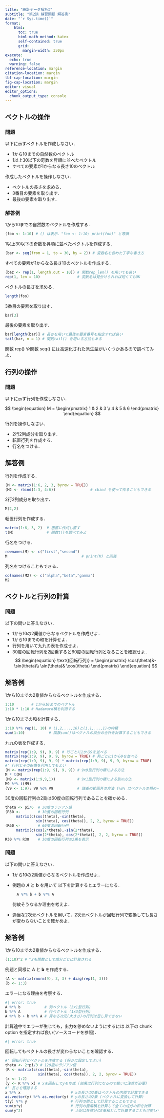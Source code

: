 ```yaml
---
title: "統計データ解析I"
subtitle: "第2講 練習問題 解答例"
date: "`r Sys.time()`"
format:
    html: 
      toc: true
      html-math-method: katex
      self-contained: true
      grid: 
        margin-width: 350px
execute: 
  echo: true
  warning: false
reference-location: margin
citation-location: margin
tbl-cap-location: margin
fig-cap-location: margin
editor: visual
editor_options: 
  chunk_output_type: console
---
```


## ベクトルの操作

### 問題

以下に示すベクトルを作成しなさい．

-   1から10までの自然数のベクトル
-   1以上30以下の奇数を昇順に並べたベクトル
-   すべての要素が1からなる長さ10のベクトル

作成したベクトルを操作しなさい．

-   ベクトルの長さを求める．
-   3番目の要素を取り出す．
-   最後の要素を取り出す．

### 解答例

1から10までの自然数のベクトルを作成する．

```r
(foo <- 1:10) # () は表示．"foo <- 1:10; print(foo)" と等価
```

1以上30以下の奇数を昇順に並べたベクトルを作成する．

```r
(bar <- seq(from = 1, to = 30, by = 2)) # 変数名を含めた丁寧な書き方
```

すべての要素が1からなる長さ10のベクトルを作成する．

```r
(baz <- rep(1, length.out = 10)) # 関数rep_len() を用いても良い
rep(1, len = 10)                 # 変数名は見分けられれば短くてもOK
```

ベクトルの長さを求める．

```r
length(foo)
```

3番目の要素を取り出す．

```r
bar[3]
```

最後の要素を取り出す．

```r
bar[length(bar)] # 長さを用いて最後の要素番号を指定すれば良い
tail(bar, n = 1) # 関数tail() を用いる方法もある
```

::: callout-note
関数 rep() や関数 seq() には高速化された派生型がいくつかあるので調べてみよ．
:::

## 行列の操作

### 問題

以下に示す行列を作成しなさい．

$$
  \begin{equation}
    M = 
    \begin{pmatrix}
      1  & 2  & 3  \\
      4  & 5  & 6 
    \end{pmatrix}
  \end{equation}
$$

行列を操作しなさい．

-   2行2列成分を取り出す．
-   転置行列を作成する．
-   行名をつける．

## 解答例

行列を作成する．

```r
(M <- matrix(1:6, 2, 3, byrow = TRUE))
(M2 <- rbind(1:3, 4:6))                # cbind を使って作ることもできる
```

2行2列成分を取り出す．

```r
M[2,2]
```

転置行列を作成する．

```r
matrix(1:6, 3, 2)  # 愚直に作成し直す
t(M)               # 関数t()を調べてみよ
```

行名をつける．

```r
rownames(M) <- c("first","second")
M                                  # print(M) と同義
```

列名をつけることもできる．

```r
colnames(M2) <- c("alpha","beta","gamma")
M2
```

## ベクトルと行列の計算

### 問題

以下の問いに答えなさい．

-   1から10の2乗値からなるベクトルを作成せよ．
-   1から10までの和を計算せよ．
-   行列を用いて九九の表を作成せよ．
-   30度の回転行列を2回乗ずると60度の回転行列となることを確認せよ． $$
    \begin{equation}
      \text{(回転行列)}
      =
      \begin{pmatrix}
        \cos(\theta)&-\sin(\theta)\\
        \sin(\theta)& \cos(\theta)
      \end{pmatrix}
    \end{equation}
    $$

## 解答例

1から10までの2乗値からなるベクトルを作成する．

```r
1:10        # 1から10までのベクトル
1:10 * 1:10 # Hadamard積を利用する
```

1から10までの和を計算する．

```r
1:10 %*% rep(1, 10) # (1,2,...,10)と(1,1,...,1)の内積
sum(1:10)           # 関数sum()はベクトルの成分の合計を計算することもできる
```

九九の表を作成する．

```r
matrix(rep(1:9, 9), 9, 9) # 行ごとに1から9を並べる
matrix(rep(1:9, 9), 9, 9, byrow = TRUE) # 列ごとに1から9を並べる
matrix(rep(1:9, 9), 9, 9) * matrix(rep(1:9, 9), 9, 9, byrow = TRUE)
#' 行列とその転置を利用してもよい
(M <- matrix(rep(1:9, 9), 9, 9)) # 9x9型行列の積による方法
M * t(M) 
(M9 <- matrix(1:9,9,1))          # 9x1型行列の積による別の方法
M9 %*% t(M9) 
(V9 <- 1:9); V9 %o% V9           # 講義の範囲外の方法 (%o% はベクトルの積の一つ)
```

30度の回転行列の2乗は60度の回転行列であることを確かめる．

```r
theta <- pi/6  # 30度のラジアン値
(R30 <-        # 30度の回転行列
     matrix(c(cos(theta),-sin(theta),
              sin(theta), cos(theta)), 2, 2, byrow = TRUE))
(R60 <-        # 60度の回転行列
     matrix(c(cos(2*theta),-sin(2*theta),
              sin(2*theta), cos(2*theta)), 2, 2, byrow = TRUE))
R30 %*% R30    # 30度の回転行列の2乗を表示
```

### 問題

以下の問いに答えなさい．

-   1から10の2乗値からなるベクトルを作成せよ．

-   例題の $A$ と $\boldsymbol{b}$ を用いて 以下を計算するとエラーになる．

    ``` r
      A %*% b + b %*% A   
    ```

    何故そうなるか理由を考えよ．

-   適当な2次元ベクトルを用いて，2次元ベクトルが回転行列で変換しても長さが変わらないことを確かめよ．

## 解答例

1から10までの2乗値からなるベクトルを作成する．

```r
(1:10)^2 # ^2も関数として成分ごとに計算される
```

例題と同様に $A$ と $\boldsymbol{b}$ を作成する．

```r
(A <- matrix(rnorm(9), 3, 3) + diag(rep(1, 3)))
(b <- 1:3)
```

エラーになる理由を考察する．

```r
#| error: true
A %*% b           # 列ベクトル (3x1型行列)
b %*% A           # 行ベクトル (1x3型行列)
A %*% b + b %*% A # 異なる次元(大きさ)の行列は足し算できない
```

::: callout-tip
計算途中でエラーが生じても，出力を停めないようにするには 以下の chunk option を指定すれば良い(ソースコードを参照)．

``` r
#| error: true
```
:::

回転してもベクトルの長さが変わらないことを確認する．

```r
#' 回転行列とベクトルを作成する (好きに設定してよい)
theta <- 2*pi/3 # 120度のラジアン値
(R <- matrix(c(cos(theta),-sin(theta),
               sin(theta), cos(theta)), 2, 2, byrow = TRUE))
(x <- 1:2)
(y <- R %*% x) # xを回転してyを作成 (結果は行列になるので扱いに注意が必要)
#' 長さを確認する
x %*% x                       # xの長さの2乗はベクトルの内積で計算できる
as.vector(y) %*% as.vector(y) # yの長さの2乗 (ベクトルに変換して計算)
t(y) %*% y                    # 行列の積として計算することもできる
sum(y*y)                      # 行列の要素積を計算して全ての成分の和を計算
sum(y^2)                      # 上記は各成分の2乗和として計算することも可能(xも同様)
```
